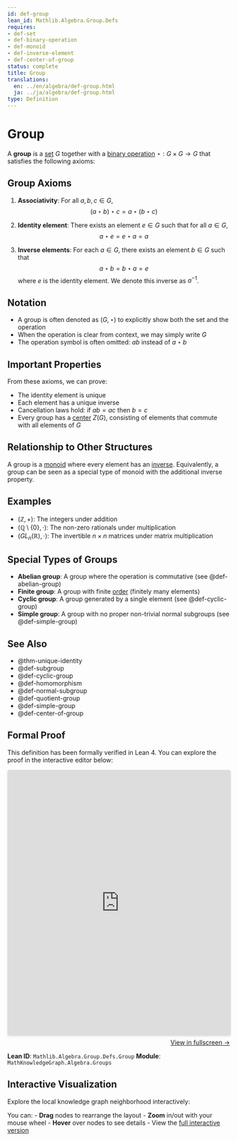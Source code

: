 ```yaml
---
id: def-group
lean_id: Mathlib.Algebra.Group.Defs
requires:
- def-set
- def-binary-operation
- def-monoid
- def-inverse-element
- def-center-of-group
status: complete
title: Group
translations:
  en: ../en/algebra/def-group.html
  ja: ../ja/algebra/def-group.html
type: Definition
---
```


# Group {#def-group}

A **group** is a [set](../logic-set-theory/def-set.qmd) $G$ together with a [binary operation](def-binary-operation.qmd) $\star: G \times G \to G$ that satisfies the following axioms:

## Group Axioms

1. **Associativity**: For all $a, b, c \in G$,
   $$(a \star b) \star c = a \star (b \star c)$$

2. **Identity element**: There exists an element $e \in G$ such that for all $a \in G$,
   $$a \star e = e \star a = a$$

3. **Inverse elements**: For each $a \in G$, there exists an element $b \in G$ such that
   $$a \star b = b \star a = e$$
   where $e$ is the identity element. We denote this inverse as $a^{-1}$.

## Notation

- A group is often denoted as $(G, \star)$ to explicitly show both the set and the operation
- When the operation is clear from context, we may simply write $G$
- The operation symbol is often omitted: $ab$ instead of $a \star b$

## Important Properties

From these axioms, we can prove:

- The identity element is unique
- Each element has a unique inverse
- Cancellation laws hold: if $ab = ac$ then $b = c$
- Every group has a [center](def-center-of-group.qmd) $Z(G)$, consisting of elements that commute with all elements of $G$

## Relationship to Other Structures

A group is a [monoid](def-monoid.qmd) where every element has an [inverse](def-inverse-element.qmd). Equivalently, a group can be seen as a special type of monoid with the additional inverse property.

## Examples

- $(\mathbb{Z}, +)$: The integers under addition
- $(\mathbb{Q} \setminus \{0\}, \cdot)$: The non-zero rationals under multiplication
- $(GL_n(\mathbb{R}), \cdot)$: The invertible $n \times n$ matrices under matrix multiplication

## Special Types of Groups

- **Abelian group**: A group where the operation is commutative (see @def-abelian-group)
- **Finite group**: A group with finite [order](def-order.qmd) (finitely many elements)
- **Cyclic group**: A group generated by a single element (see @def-cyclic-group)
- **Simple group**: A group with no proper non-trivial normal subgroups (see @def-simple-group)

## See Also

- @thm-unique-identity
- @def-subgroup
- @def-cyclic-group
- @def-homomorphism
- @def-normal-subgroup
- @def-quotient-group
- @def-simple-group
- @def-center-of-group

## Formal Proof

This definition has been formally verified in Lean 4. You can explore the proof in the interactive editor below:

```{=html}
<div class="lean-proof-container" style="margin: 1em 0;">
  <iframe
    src="https://live.lean-lang.org/#url=https://rk0429.github.io/ModernMath/formal/MathKnowledgeGraph/Algebra/Groups.lean"
    width="100%"
    height="600"
    style="border: 1px solid #ddd; border-radius: 4px; box-shadow: 0 2px 4px rgba(0,0,0,0.1);"
    title="Lean 4 Interactive Proof">
    <p>Your browser does not support iframes.</p>
  </iframe>
  <p style="text-align: right; margin-top: 0.5em;">
    <a href="https://live.lean-lang.org/#url=https://rk0429.github.io/ModernMath/formal/MathKnowledgeGraph/Algebra/Groups.lean" target="_blank" rel="noopener noreferrer">
      View in fullscreen →
    </a>
  </p>
</div>
```

**Lean ID**: `Mathlib.Algebra.Group.Defs.Group`
**Module**: `MathKnowledgeGraph.Algebra.Groups`

## Interactive Visualization

Explore the local knowledge graph neighborhood interactively:

::: {.graph-viz data-id="def-group" data-width="700" data-height="500"}
:::

You can:
- **Drag** nodes to rearrange the layout
- **Zoom** in/out with your mouse wheel
- **Hover** over nodes to see details
- View the [full interactive version](../../output/interactive/en/def-group.html){target="_blank"}
